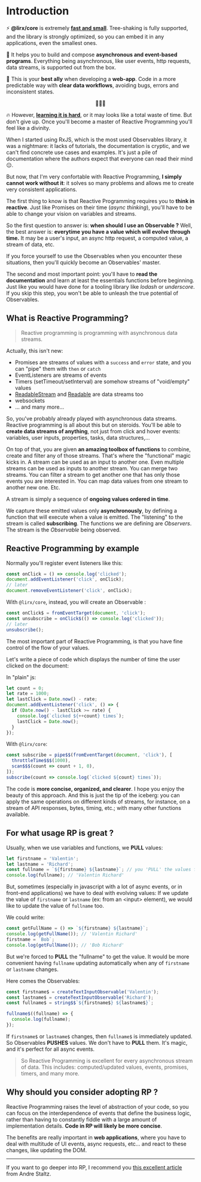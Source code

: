 # Introduction

⚡️ **@lirx/core** is extremely **[fast and small](/docs/documentation/performances/)**.
Tree-shaking is fully supported, and the library is strongly optimized, so you can embed it in any applications, even the smallest ones.

📨 It helps you to build and compose **asynchronous and event-based programs**.
Everything being asynchronous, like user events, http requests, data streams, is supported out from the box.

🦸 This is your **best ally** when developing a **web-app**.
Code in a more predictable way with **clear data workflows**, avoiding bugs, errors and inconsistent states.

<p align="center">
🚀🚀🚀
</p>

🔥 However, **[learning it is hard](https://dev.to/mfcodeworks/comment/11agc)**, or it may looks like a total waste of time.
But don't give up. Once you'll become a master of Reactive Programming you'll feel like a divinity.

When I started using RxJS, which is the most used Observables library, it was a nightmare:
it lacks of tutorials, the documentation is cryptic, and we can't find concrete use cases and examples.
It's just a pile of documentation where the authors expect that everyone can read their mind 😑.

But now, that I'm very confortable with Reactive Programming, **I simply cannot work without it**:
it solves so many problems and allows me to create very consistent applications.

The first thing to know is that Reactive Programming requires you to **think in reactive**.
Just like Promises on their time (*async thinking*), you'll have to be able to change your vision on variables and streams.

So the first question to answer is: **when should I use an Observable ?**
Well, the best answer is: **everytime you have a value which will evolve through time.**
It may be a user's input, an async http request, a computed value, a stream of data, etc.

If you force yourself to use the Observables when you encounter these situations, then you'll quickly become an Observables' master.

The second and most important point: you'll have to **read the documentation** and learn at least the essentials functions before beginning.
Just like you would have done for a tooling library like *lodash* or *underscore*.
If you skip this step, you won't be able to unleash the true potential of Observables.



## What is Reactive Programming?

> Reactive programming is programming with asynchronous data streams.

Actually, this isn't new:

- Promises are streams of values with a `success` and `error` state, and you can "pipe" them with `then` or `catch`
- EventListeners are streams of events
- Timers (setTimeout/setInterval) are somehow streams of "void/empty" values
- [ReadableStream](https://developer.mozilla.org/en-US/docs/Web/API/ReadableStream)
  and [Readable](https://nodejs.org/api/stream.html#class-streamreadable) are data streams too
- websockets
- ... and many more...

So, you've probably already played with asynchronous data streams. Reactive programming is all about this but on steroids.
You'll be able to **create data streams of anything**, not just from click and hover events:
variables, user inputs, properties, tasks, data structures,...

On top of that, you are given **an amazing toolbox of functions** to combine, create and filter any of those streams.
That's where the "functional" magic kicks in. A stream can be used as an input to another one. Even multiple streams can be used as inputs
to another stream. You can merge two streams. You can filter a stream to get another one that has only those events you are interested in.
You can map data values from one stream to another new one. Etc.

A stream is simply a sequence of **ongoing values ordered in time**.

We capture these emitted values only **asynchronously**, by defining a function that will execute when a value is emitted.
The "listening" to the stream is called **subscribing**.
The functions we are defining are *Observers*. The stream is the *Observable* being observed.

## Reactive Programming by example

Normally you'll register event listeners like this:

```js
const onClick = () => console.log('clicked');
document.addEventListener('click', onClick);
// later
document.removeEventListener('click', onClick);
```

With `@lirx/core`, instead, you will create an Observable :

```js
const onClick$ = fromEventTarget(document, 'click');
const unsubscribe = onClick$(() => console.log('clicked'));
// later
unsubscribe();
```

The most important part of Reactive Programming, is that you have fine control of the flow of your values.

Let's write a piece of code which displays the number of time the user clicked on the document:

In "plain" js:

```js
let count = 0;
let rate = 1000;
let lastClick = Date.now() - rate;
document.addEventListener('click', () => {
  if (Date.now() - lastClick >= rate) {
    console.log(`clicked ${++count} times`);
    lastClick = Date.now();
  }
});
```

With `@lirx/core`:

```js
const subscribe = pipe$$(fromEventTarget(document, 'click'), [
  throttleTime$$$(1000),
  scan$$$(count => count + 1, 0),
]);
subscribe(count => console.log(`clicked ${count} times`));
```

The code is **more concise, organized, and clearer**.
I hope you enjoy the beauty of this approach.
And this is just the tip of the iceberg: you can apply the same operations on different kinds of streams,
for instance, on a stream of API responses, bytes, timing, etc.; with many other functions available.

## For what usage RP is great ?

Usually, when we use variables and functions, we **PULL** values:

```ts
let firstname = 'Valentin';
let lastname = 'Richard';
const fullname = `${firstname} ${lastname}`; // you 'PULL' the values from 'firstname' and 'lastname' to compute 'fullname'
console.log(fullname); // 'Valentin Richard'
```

But, sometimes (especially in javascript with a lot of async events, or in front-end applications) we have to deal with evolving values:
If we update the value of `firstname` or `lastname` (ex: from an &lt;input&gt; element), we would like to update the value of `fullname` too.

We could write:

```ts
const getFullName = () => `${firstname} ${lastname}`;
console.log(getFullName()); // 'Valentin Richard'
firstname = `Bob`;
console.log(getFullName()); // 'Bob Richard'
```

But we're forced to **PULL** the "fullname" to get the value. It would be more convenient having `fullname`
updating automatically when any of `firstname` or `lastname` changes.

Here comes the Observables:


```ts
const firstname$ = createTextInputObservable('Valentin');
const lastname$ = createTextInputObservable('Richard');
const fullname$ = string$$`${firstname$} ${lastname$}`;

fullname$((fullname) => {
  console.log(fullname);
});
```

If `firstname$` or `lastname$` changes, then `fullname$` is immediately updated.
So Observables **PUSHES** values. We don't have to **PULL** them. It's magic, and it's perfect for all async events.

> So Reactive Programming is excellent for every asynchronous stream of data.
This includes: computed/updated values, events, promises, timers, and many more.

## Why should you consider adopting RP ?

Reactive Programming raises the level of abstraction of your code, so you can focus on the interdependence of events that define the
business logic, rather than having to constantly fiddle with a large amount of implementation details.
**Code in RP will likely be more concise**.

The benefits are really important in **web applications**, where you have to deal with multitude of UI events, async requests, etc...
and react to these changes, like updating the DOM.

---

If you want to go deeper into RP, I recommend you [this excellent article](https://gist.github.com/staltz/868e7e9bc2a7b8c1f754) from Andre Staltz.

